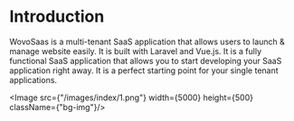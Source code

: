 
# Introduction
 
WovoSaas is a multi-tenant SaaS application that allows users to launch & manage website easily. It is built with Laravel and Vue.js. It is a fully functional SaaS application that allows you to start developing your SaaS application right away. It is a perfect starting point for your single tenant applications.

<Image src={"/images/index/1.png"} width={5000} height={500} className={"bg-img"}/>